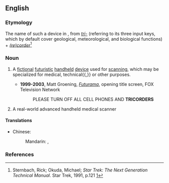 ==English==
{{wikipedia}}

===Etymology===
The name of such a device in ''{{w|lang=en|Star Trek}}'', from ''[[tri-]]'' (referring to its three input keys, which by default cover geological, meteorological, and biological functions) + ''[[recorder|(re)corder]]''<ref> Sternbach, Rick; Okuda, Michael; ''Star Trek: The Next Generation Technical Manual''. Star Trek, 1991, p.121 [http://www.scribd.com/full/17602666?access_key=key-dm7ej6psh7rcsxbyhjy] </ref>

===Noun===
{{en-noun}}

# {{label|en|fiction}} A [[fictional]] [[futuristic]] [[handheld]] [[device]] used for [[scan]]ning, which may be specialized for medical, technical{{,}} or other purposes.
#* '''1999-2003''', Matt Groening, ''[[w:Futurama|Futurama]]'', opening title screen, FOX Television Network
#*: PLEASE TURN OFF ALL CELL PHONES AND '''TRICORDERS'''
# {{label|en|slang}} A real-world advanced handheld medical scanner

====Translations====
{{trans-top|handheld device}}
* Chinese:
*: Mandarin: {{t+|cmn|三錄儀|sc=Hani}}, {{t+|cmn|三录仪|tr=sānlùyí|sc=Hani}}
{{trans-mid}}
{{trans-bottom}}

===References===
<references/>